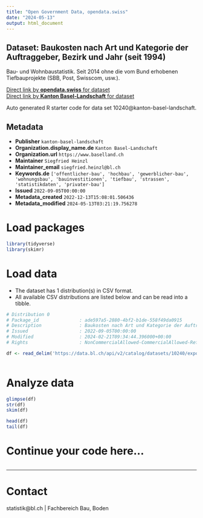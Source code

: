 ```yaml
---
title: "Open Government Data, opendata.swiss"
date: "2024-05-13"
output: html_document
---
```


## Dataset: Baukosten nach Art und Kategorie der Auftraggeber, Bezirk und Jahr (seit 1994)

Bau- und Wohnbaustatistik. Seit 2014 ohne die vom Bund erhobenen Tiefbauprojekte (SBB, Post, Swisscom, usw.).

[Direct link by **opendata.swiss** for dataset](https://opendata.swiss/de/dataset/baukosten-nach-art-und-kategorie-der-auftraggeber-bezirk-und-jahr-ab-1994)<br>
[Direct link by **Kanton Basel-Landschaft** for dataset](https://data.bl.ch/explore/dataset/10240/)

Auto generated R starter code for data set 10240@kanton-basel-landschaft.

## Metadata

- **Publisher** `kanton-basel-landschaft`
- **Organization.display_name.de** `Kanton Basel-Landschaft`
- **Organization.url** `https://www.baselland.ch`
- **Maintainer** `Siegfried Heinzl`
- **Maintainer_email** `siegfried.heinzl@bl.ch`
- **Keywords.de** `['offentlicher-bau', 'hochbau', 'gewerblicher-bau', 'wohnungsbau', 'bauinvestitionen', 'tiefbau', 'strassen', 'statistikdaten', 'privater-bau']`
- **Issued** `2022-09-05T00:00:00`
- **Metadata_created** `2022-12-13T15:08:01.506436`
- **Metadata_modified** `2024-05-13T03:21:19.756278`


# Load packages

```r

library(tidyverse)
library(skimr)

```

# Load data

-   The dataset has 1 distribution(s) in CSV format.
-   All available CSV distributions are listed below and can be read into a tibble.

```r

# Distribution 0
# Package_id               : ade597a5-2880-4bf2-b1de-558f49da0915
# Description              : Baukosten nach Art und Kategorie der Auftraggeber, Bezirk und Jahr (seit 1994) (csv)
# Issued                   : 2022-09-05T00:00:00
# Modified                 : 2024-02-21T09:34:44.396000+00:00
# Rights                   : NonCommercialAllowed-CommercialAllowed-ReferenceRequired

df <- read_delim('https://data.bl.ch/api/v2/catalog/datasets/10240/exports/csv')



```

# Analyze data

```r

glimpse(df)
str(df)
skim(df)

head(df)
tail(df)

```

# Continue your code here...

```r

```

------------------------------------------------------------------------

# Contact

statistik@bl.ch | Fachbereich Bau, Boden
